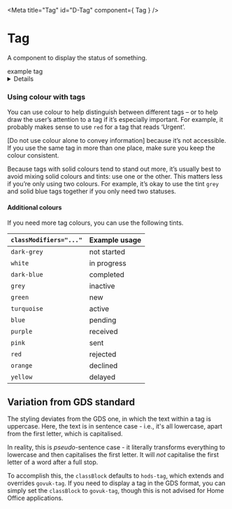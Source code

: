 
<Meta title="Tag" id="D-Tag" component={ Tag } />

# Tag

A component to display the status of something.

<Canvas>
  <Story name="Default">
    <Tag>example tag</Tag>
  </Story>
</Canvas>

<Details summary="Properties" className="no-indent">
  <Props of={ Tag } />
</Details>

### Using colour with tags

You can use colour to help distinguish between different tags – or to help draw the user’s attention to a tag if it’s especially important. For example, it probably makes sense to use `red` for a tag that reads ‘Urgent’.

[Do not use colour alone to convey information] because it’s not accessible. If you use the same tag in more than one place, make sure you keep the colour consistent.

Because tags with solid colours tend to stand out more, it’s usually best to avoid mixing solid colours and tints: use one or the other. This matters less if you’re only using two colours. For example, it’s okay to use the tint `grey` and solid blue tags together if you only need two statuses.


#### Additional colours

If you need more tag colours, you can use the following tints.

<Canvas>
  <Story name="Colours">
    <table className="govuk-table">
      <thead className="govuk-table__head">
        <tr className="govuk-table__row">
          <th className="govuk-table__header"><code>classModifiers="..."</code></th>
          <th className="govuk-table__header">Example usage</th>
        </tr>
      </thead>
      <tbody className="govuk-table__body">
        <tr className="govuk-table__row">
          <td className="govuk-table__col"><code>dark-grey</code></td>
          <td className="govuk-table__col"><Tag classModifiers="dark-grey">not started</Tag></td>
        </tr>
        <tr className="govuk-table__row">
          <td className="govuk-table__col"><code>white</code></td>
          <td className="govuk-table__col"><Tag classModifiers="white">in progress</Tag></td>
        </tr>
        <tr className="govuk-table__row">
          <td className="govuk-table__col"><code>dark-blue</code></td>
          <td className="govuk-table__col"><Tag classModifiers="dark-blue">completed</Tag></td>
        </tr>
        <tr className="govuk-table__row">
          <td className="govuk-table__col"><code>grey</code></td>
          <td className="govuk-table__col"><Tag classModifiers="grey">inactive</Tag></td>
        </tr>
        <tr className="govuk-table__row">
          <td className="govuk-table__col"><code>green</code></td>
          <td className="govuk-table__col"><Tag classModifiers="green">new</Tag></td>
        </tr>
        <tr className="govuk-table__row">
          <td className="govuk-table__col"><code>turquoise</code></td>
          <td className="govuk-table__col"><Tag classModifiers="turquoise">active</Tag></td>
        </tr>
        <tr className="govuk-table__row">
          <td className="govuk-table__col"><code>blue</code></td><td className="govuk-table__col"><Tag classModifiers="blue">pending</Tag></td>
        </tr>
        <tr className="govuk-table__row">
          <td className="govuk-table__col"><code>purple</code></td>
          <td className="govuk-table__col"><Tag classModifiers="purple">received</Tag></td>
        </tr>
        <tr className="govuk-table__row">
          <td className="govuk-table__col"><code>pink</code></td>
          <td className="govuk-table__col"><Tag classModifiers="pink">sent</Tag></td>
        </tr>
        <tr className="govuk-table__row">
          <td className="govuk-table__col"><code>red</code></td>
          <td className="govuk-table__col"><Tag classModifiers="red">rejected</Tag></td>
        </tr>
        <tr className="govuk-table__row">
          <td className="govuk-table__col"><code>orange</code></td>
          <td className="govuk-table__col"><Tag classModifiers="orange">declined</Tag></td>
        </tr>
        <tr className="govuk-table__row">
          <td className="govuk-table__col"><code>yellow</code></td>
          <td className="govuk-table__col"><Tag classModifiers="yellow">delayed</Tag></td>
        </tr>
      </tbody>
    </table>
  </Story>
</Canvas>

## Variation from GDS standard

The styling deviates from the GDS one, in which the text within a tag is uppercase. Here,
the text is in sentence case - i.e., it's all lowercase, apart from the first letter, which is
capitalised.

In reality, this is *pseudo*-sentence case - it literally transforms everything to lowercase
and then capitalises the first letter. It will *not* capitalise the first letter of a word
after a full stop.

To accomplish this, the `classBlock` defaults to `hods-tag`, which extends and overrides
`govuk-tag`. If you need to display a tag in the GDS format, you can simply set the `classBlock`
to `govuk-tag`, though this is not advised for Home Office applications.
